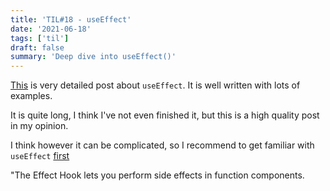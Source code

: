 ```yaml
---
title: 'TIL#18 - useEffect'
date: '2021-06-18'
tags: ['til']
draft: false
summary: 'Deep dive into useEffect()'
---
```


[This](https://overreacted.io/a-complete-guide-to-useeffect/) is very detailed post about `useEffect`.
It is well written with lots of examples.

It is quite long, I think I've not even finished it, but this is a high quality post in my opinion.

I think however it can be complicated, so I recommend to get familiar with `useEffect` [first](https://reactjs.org/docs/hooks-effect.html)

"The Effect Hook lets you perform side effects in function components.

